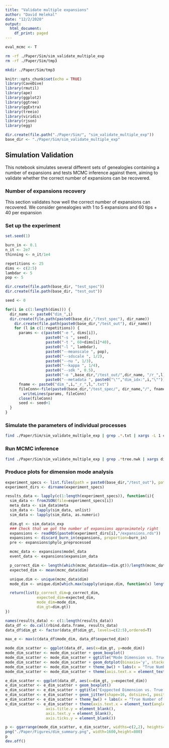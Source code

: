 ```yaml
---
title: "Validate multiple expansions"
author: "David Helekal"
date: "12/2/2020"
output:
  html_document:
    df_print: paged
---
```


```r
eval_mcmc <- T
```

```bash
rm -rf ./Paper/Sim/sim_validate_multiple_exp
rm -rf ./Paper/Sim/tmp3

mkdir ./Paper/Sim/tmp3
```

```r
knitr::opts_chunk$set(echo = TRUE)
library(CaveDive)
library(rmutil)
library(ape)
library(ggplot2)
library(ggtree)
library(ggExtra)
library(treeio)
library(viridis)
library(rjson)
library(egg)

dir.create(file.path("./Paper/Sim/", "sim_validate_multiple_exp"))
base_dir <- "./Paper/Sim/sim_validate_multiple_exp"
```
## Simulation Validation

This notebook simulates several different sets of genealogies containing a number of expansions and tests MCMC inference against them, aiming to validate whether the correct number of expansions can be recovered.

### Number of expansions recovery

This section validates how well the correct number of expansions can recovered. We consider genealogies with 1 to 5 expansions and 60 tips + 40 per expansion  

### Set up the experiment 
```r
set.seed(1)

burn_in <- 0.1
n_it <- 2e7
thinning <- n_it/1e4  

repetitions <- 25
dims <- c(2:5)
lambdar <- 5
pop <- 5
```

```r
dir.create(file.path(base_dir, "test_spec"))
dir.create(file.path(base_dir, "test_out"))

seed <- 0

for(i in c(1:length(dims))) {
  dir_name <- paste0("dim_",i)
  dir.create(file.path(paste0(base_dir,"/test_spec"), dir_name))
    dir.create(file.path(paste0(base_dir,"/test_out"), dir_name))
    for (l in c(1:repetitions)) {
      params <- c(paste0("-e ", dims[i]),
                  paste0("-s ", seed),
                  paste0("-t ", 60+dims[i]*40), 
                  paste0("-l ", lambdar),
                  paste0("--meanscale ", pop),
                  paste0("--sdscale ", 1/2),
                  paste0("--nu ", 1/3),
                  paste0("--kappa ", 1/4),
                  paste0("--sdk ", 0.5),
                  paste0("-o ",base_dir,"/test_out/",dir_name, "/r_",l),
                  paste0("--metadata ", paste0("\"","dim_idx:",i,"\""))) 
      fname <- paste0("dim_",i,"_r_",l,".txt")
      fileConn<-file(paste0(base_dir,"/test_spec/", dir_name,"/", fname))
        writeLines(params, fileConn)
      close(fileConn)
      seed <- seed+1
  }
}
```

### Simulate the parameters of individual processes
```bash
find ./Paper/Sim/sim_validate_multiple_exp | grep .*.txt | xargs -L 1 cat | parallel -j 10 --verbose --tmpdir ./Paper/Sim/tmp3 -n 11 --halt-on-error 2 eval Rscript "./Scripts/simulate_tree.R {}"
```

### Run MCMC inference 
```bash
find ./Paper/Sim/sim_validate_multiple_exp | grep .*tree.nwk | xargs dirname | parallel -j 10 --verbose --tmpdir ./Paper/Sim/tmp3 --halt-on-error 2 eval Rscript "./Scripts/run_expansions_inference_nwk.R -n 2e7 -t 2e3 --lambdar 5 -s 1 -f {}/tree.nwk -o {}"
```

### Produce plots for dimension mode analysis
```r
experiment_specs <- list.files(path = paste0(base_dir,"/test_out"), pattern=".*tree_params.json", full.names = TRUE, recursive = TRUE)
experiment_dirs <- dirname(experiment_specs)

results_data <- lapply(c(1:length(experiment_specs)), function(i){
  sim_data <- fromJSON(file=experiment_specs[i])
  meta_data <- sim_data$meta
  sim_data <- lapply(sim_data, unlist) 
  sim_data <- lapply(sim_data, as.numeric) 

  dim.gt <- sim_data$n_exp
  ### Check that we got the number of expansions approximately right  
  expansions <- readRDS(paste0(experiment_dirs[i],"/expansions.rds"))
  expansions <- discard_burn_in(expansions, proportion=burn_in)
  pre <- expansions$phylo_preprocessed

  mcmc_data <- expansions$model_data
  event_data <- expansions$expansion_data

  p_correct_dim <- length(which(mcmc_data$dim==dim.gt))/length(mcmc_data$dim)
  expected_dim <- mean(mcmc_data$dim)

  unique.dim <- unique(mcmc_data$dim)
  mode_dim <- unique.dim[which.max(sapply(unique.dim, function(x) length(which(mcmc_data$dim == x))))]

  return(list(p_correct_dim=p_correct_dim, 
              expected_dim=expected_dim, 
              mode_dim=mode_dim, 
              dim_gt=dim.gt))
})
```

```r
names(results_data) <- c(1:length(results_data)) 
data_df <- do.call(rbind.data.frame, results_data)
data_df$dim_gt <- factor(data_df$dim_gt, levels=c(2:5),ordered=T)
```

```r

max_e <- max(c(data_df$mode_dim, data_df$expected_dim))

mode_dim_scatter <- ggplot(data_df, aes(x=dim_gt, y=mode_dim))
mode_dim_scatter <- mode_dim_scatter + geom_boxplot()
mode_dim_scatter <- mode_dim_scatter + ggtitle("Mode Dimension vs. True Dimension")
mode_dim_scatter <- mode_dim_scatter + geom_dotplot(binaxis='y', stackdir='center', dotsize=0.2)
mode_dim_scatter <- mode_dim_scatter + theme_bw() + labs(x = "True Number of Expansions", y="Inferred Mode") + scale_x_discrete(c(2:5)) + scale_y_continuous(limits=c(0, max_e))
mode_dim_scatter <- mode_dim_scatter + theme(axis.text.x = element_text(angle = 45, hjust = 1), text = element_text(size=20))

e_dim_scatter <- ggplot(data_df, aes(x=dim_gt, y=expected_dim))
e_dim_scatter <- e_dim_scatter + geom_boxplot()
e_dim_scatter <- e_dim_scatter + ggtitle("Exppected Dimension vs. True Dimension")
e_dim_scatter <- e_dim_scatter + geom_jitter(shape=16, dotsize=1, position=position_jitter(0.2))
e_dim_scatter <- e_dim_scatter + theme_bw() + labs(x = "True Number of Expansions", y="Inferred Mode") + scale_x_discrete(c(2:5)) + scale_y_continuous(limits=c(0, max_e))
e_dim_scatter <- e_dim_scatter + theme(axis.text.x = element_text(angle = 45, hjust = 1), text = element_text(size=20),  
                  axis.title.y = element_blank(), 
                  axis.text.y = element_blank(), 
                  axis.ticks.y = element_blank())

p <- ggarrange(mode_dim_scatter, e_dim_scatter, widths=c(2,2), heights=c(2))
png("./Paper/Figures/dim_summary.png", width=1600,height=800)
p
dev.off()
```